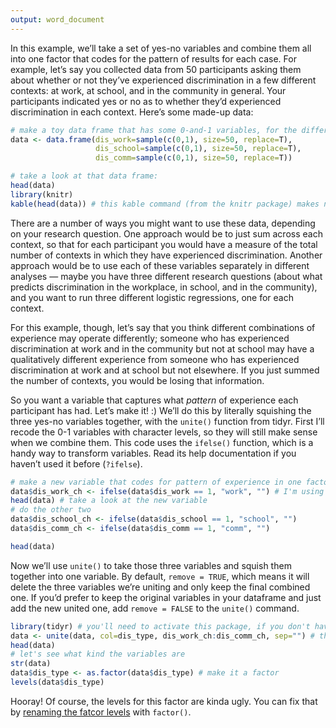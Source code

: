 ```yaml
---
output: word_document
---
```

In this example, we'll take a set of yes-no variables and combine them all into one factor that codes for the pattern of results for each case. 
For example, let's say you collected data from 50 participants asking them about whether or not they've experienced discrimination in a few different contexts: at work, at school, and in the community in general. 
Your participants indicated yes or no as to whether they'd experienced discrimination in each context.
Here's some made-up data:

```r
# make a toy data frame that has some 0-and-1 variables, for the different trauma types
data <- data.frame(dis_work=sample(c(0,1), size=50, replace=T), 
                   dis_school=sample(c(0,1), size=50, replace=T),
                   dis_comm=sample(c(0,1), size=50, replace=T))

# take a look at that data frame:
head(data)
library(knitr)
kable(head(data)) # this kable command (from the knitr package) makes nice-looking versions of tables in knitr output :)
```

There are a number of ways you might want to use these data, depending on your research question. 
One approach would be to just sum across each context, so that for each participant you would have a measure of the total number of contexts in which they have experienced discrimination.
Another approach would be to use each of these variables separately in different analyses --- maybe you have three different research questions (about what predicts discrimination in the workplace, in school, and in the community), and you want to run three different logistic regressions, one for each context.

For this example, though, let's say that you think different combinations of experience may operate differently; someone who has experienced discrimination at work and in the community but not at school may have a qualitatively different experience from someone who has experienced discrimination at work and at school but not elsewhere. 
If you just summed the number of contexts, you would be losing that information. 

So you want a variable that captures what *pattern* of experience each participant has had. 
Let's make it! :)
We'll do this by literally squishing the three yes-no variables together, with the `unite()` function from tidyr.
First I'll recode the 0-1 variables with character levels, so they will still make sense when we combine them.
This code uses the `ifelse()` function, which is a handy way to transform variables. 
Read its help documentation if you haven't used it before (`?ifelse`).

```r
# make a new variable that codes for pattern of experience in one factor
data$dis_work_ch <- ifelse(data$dis_work == 1, "work", "") # I'm using _ch to stand for "character"
head(data) # take a look at the new variable
# do the other two 
data$dis_school_ch <- ifelse(data$dis_school == 1, "school", "") 
data$dis_comm_ch <- ifelse(data$dis_comm == 1, "comm", "") 

head(data)
```

Now we'll use `unite()` to take those three variables and squish them together into one variable.
By default, `remove = TRUE`, which means it will delete the three variables we're uniting and only keep the final combined one. 
If you'd prefer to keep the original variables in your dataframe and just add the new united one, add `remove = FALSE` to the `unite()` command.

```r
library(tidyr) # you'll need to activate this package, if you don't have it loaded already (but you shouldn't need to install it again)
data <- unite(data, col=dis_type, dis_work_ch:dis_comm_ch, sep="") # the colon here means "from dis_work_ch to dis_comm_ch", so it includes dis_school_ch as well, since that's in between them
head(data)
# let's see what kind the variables are
str(data)
data$dis_type <- as.factor(data$dis_type) # make it a factor
levels(data$dis_type)
```

Hooray! 
Of course, the levels for this factor are kinda ugly. 
You can fix that by [renaming the fatcor levels](https://github.com/rosemm/rexamples/blob/master/rename_factors.Rmd) with `factor()`.